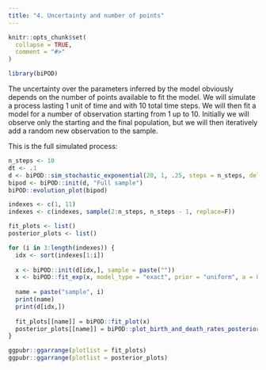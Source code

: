 ```yaml
---
title: "4. Uncertainty and number of points"
---
```


```r
knitr::opts_chunk$set(
  collapse = TRUE,
  comment = "#>"
)
```

```r
library(biPOD)
```

The uncertainty over the parameters inferred by the model obviously depends on the number of points available to fit the model. 
We will simulate a process lasting 1 unit of time and with 10 total time steps. We will then fit a model for a number of observation starting from 1 up to 10.
Initially we will observe only the starting and the final population, but we will then iteratively add a random new observation to the sample.

This is the full simulated process:

```r
n_steps <- 10
dt <- .1
d <- biPOD::sim_stochastic_exponential(20, 1, .25, steps = n_steps, delta_t = dt)
bipod <- biPOD::init(d, "Full sample")
biPOD::evolution_plot(bipod)
```

```r
indexes <- c(1, 11)
indexes <- c(indexes, sample(2:n_steps, n_steps - 1, replace=F))

fit_plots <- list()
posterior_plots <- list()

for (i in 3:length(indexes)) {
  idx <- sort(indexes[1:i])
  
  x <- biPOD::init(d[idx,], sample = paste(""))
  x <- biPOD::fit_exp(x, model_type = "exact", prior = "uniform", a = 0, b = 2, g = 2)
  
  name = paste("sample", i)
  print(name)
  print(d[idx,])
  
  fit_plots[[name]] = biPOD::fit_plot(x)
  posterior_plots[[name]] = biPOD::plot_birth_and_death_rates_posteriors(x)
}
```

```r
ggpubr::ggarrange(plotlist = fit_plots)
ggpubr::ggarrange(plotlist = posterior_plots)
```
